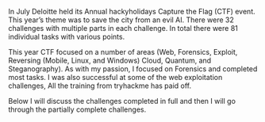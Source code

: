 In July Deloitte held its Annual hackyholidays Capture the Flag (CTF) event. This year’s theme was to save the city from an evil AI. There were 32 challenges with multiple parts in each challenge. In total there were 81 individual tasks with various points.

This year CTF focused on a number of areas (Web, Forensics, Exploit, Reversing (Mobile, Linux, and Windows) Cloud, Quantum, and Steganography). As with my passion, I focused on Forensics and completed most tasks. I was also successful at some of the web exploitation challenges, All the training from tryhackme has paid off.

Below I will discuss the challenges completed in full and then I will go through the partially complete challenges.

